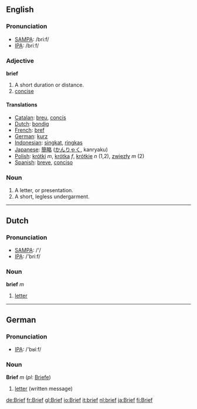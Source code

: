 ==English==
=== Pronunciation ===
*[[w:SAMPA|SAMPA]]: /bri:f/
*[[w:IPA|IPA]]: /briːf/

===Adjective===

'''brief'''
#A short duration or distance.
#[[concise]]

==== Translations ====
*[[Catalan]]: [[breu]], [[concís]]
*[[Dutch]]: [[bondig]]
*[[French]]: [[bref]]
*[[German]]: [[kurz]]
*[[Indonesian]]: [[singkat]], [[ringkas]]
*[[Japanese]]: [[簡略]] ([[かんりゃく]], kanryaku)
*[[Polish]]: [[krótki]] ''m'', [[krótka]] ''f'', [[krótkie]] ''n'' (1,2), [[zwięzły]] ''m'' (2)
*[[Spanish]]: [[breve]], [[conciso]]

===Noun===
#A letter, or presentation.
#A short, legless undergarment.

----

==Dutch==

===Pronunciation===
*[[w:SAMPA|SAMPA]]: /'/
*[[w:IPA|IPA]]: /'briːf/

===Noun===
'''brief''' ''m''

#[[letter]]

----

==German==

===Pronunciation===
*[[w:IPA|IPA]]: /'bʁiːf/

===Noun===
'''Brief''' ''m'' (''pl:'' [[Briefe]])

#[[letter]] (written message)

[[de:Brief]]
[[fr:Brief]]
[[gl:Brief]]
[[io:Brief]]
[[it:brief]]
[[nl:brief]]
[[ja:Brief]]
[[fi:Brief]]